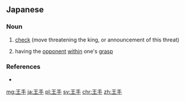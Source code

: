 ==Japanese==
{{ja-kanjitab|おう|て|yomi=ok}}

===Noun===
{{ja-noun|おうて}}

# {{lb|ja|shogi|chess|sort=おうて}} [[check]] (move threatening the king, or announcement of this threat)
# having the [[opponent]] [[within]] one's [[grasp]]

===References===
* {{R:Shogakukan}}

[[mg:王手]]
[[ja:王手]]
[[pl:王手]]
[[sv:王手]]
[[chr:王手]]
[[zh:王手]]